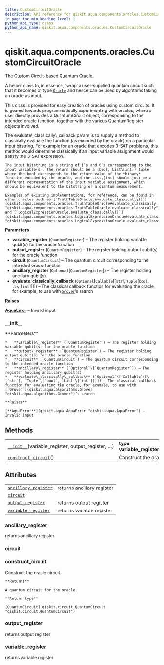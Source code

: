 ```yaml
---
title: CustomCircuitOracle
description: API reference for qiskit.aqua.components.oracles.CustomCircuitOracle
in_page_toc_min_heading_level: 1
python_api_type: class
python_api_name: qiskit.aqua.components.oracles.CustomCircuitOracle
---
```


# qiskit.aqua.components.oracles.CustomCircuitOracle

<Class id="qiskit.aqua.components.oracles.CustomCircuitOracle" isDedicatedPage={true} github="https://github.com/qiskit-community/qiskit-aqua/tree/stable/0.9/qiskit/aqua/components/oracles/custom_circuit_oracle.py" signature="CustomCircuitOracle(variable_register, output_register, circuit, ancillary_register=None, evaluate_classically_callback=None)">
  The Custom Circuit-based Quantum Oracle.

  A helper class to, in essence, ‘wrap’ a user-supplied quantum circuit such that it becomes of type [`Oracle`](qiskit.aqua.components.oracles.Oracle "qiskit.aqua.components.oracles.Oracle") and hence can be used by algorithms taking an oracle as input.

  This class is provided for easy creation of oracles using custom circuits. It is geared towards programmatically experimenting with oracles, where a user directly provides a QuantumCircuit object, corresponding to the intended oracle function, together with the various QuantumRegister objects involved.

  <Admonition title="Note" type="note">
    The evaluate\_classically\_callback param is to supply a method to classically evaluate the function (as encoded by the oracle) on a particular input bitstring. For example for an oracle that encodes 3-SAT problems, this method would determine classically if an input variable assignment would satisfy the 3-SAT expression.

    The input bitstring is a string of 1’s and 0’s corresponding to the input variable(s). The return should be a (bool, List\[int]) tuple where the bool corresponds to the return value of the *binary* function encoded by the oracle, and the List\[int] should just be a different representation of the input variable assignment, which should be equivalent to the bitstring or a quantum measurement.

    Examples of existing implementations, for reference, can be found in other oracles such as [`TruthTableOracle.evaluate_classically()`](qiskit.aqua.components.oracles.TruthTableOracle#evaluate_classically "qiskit.aqua.components.oracles.TruthTableOracle.evaluate_classically") and [`LogicalExpressionOracle.evaluate_classically()`](qiskit.aqua.components.oracles.LogicalExpressionOracle#evaluate_classically "qiskit.aqua.components.oracles.LogicalExpressionOracle.evaluate_classically").
  </Admonition>

  **Parameters**

  *   **variable\_register** (`QuantumRegister`) – The register holding variable qubit(s) for the oracle function
  *   **output\_register** (`QuantumRegister`) – The register holding output qubit(s) for the oracle function
  *   **circuit** (`QuantumCircuit`) – The quantum circuit corresponding to the intended oracle function
  *   **ancillary\_register** (`Optional`\[`QuantumRegister`]) – The register holding ancillary qubit(s)
  *   **evaluate\_classically\_callback** (`Optional`\[`Callable`\[\[`str`], `Tuple`\[`bool`, `List`\[`int`]]]]) – The classical callback function for evaluating the oracle, for example, to use with [`Grover`](qiskit.aqua.algorithms.Grover "qiskit.aqua.algorithms.Grover")’s search

  **Raises**

  [**AquaError**](qiskit.aqua.AquaError "qiskit.aqua.AquaError") – Invalid input

  ### \_\_init\_\_

  <Function id="qiskit.aqua.components.oracles.CustomCircuitOracle.__init__" name="__init__" signature="__init__(variable_register, output_register, circuit, ancillary_register=None, evaluate_classically_callback=None)">
    **Parameters**

    *   **variable\_register** (`QuantumRegister`) – The register holding variable qubit(s) for the oracle function
    *   **output\_register** (`QuantumRegister`) – The register holding output qubit(s) for the oracle function
    *   **circuit** (`QuantumCircuit`) – The quantum circuit corresponding to the intended oracle function
    *   **ancillary\_register** (`Optional`\[`QuantumRegister`]) – The register holding ancillary qubit(s)
    *   **evaluate\_classically\_callback** (`Optional`\[`Callable`\[\[`str`], `Tuple`\[`bool`, `List`\[`int`]]]]) – The classical callback function for evaluating the oracle, for example, to use with [`Grover`](qiskit.aqua.algorithms.Grover "qiskit.aqua.algorithms.Grover")’s search

    **Raises**

    [**AquaError**](qiskit.aqua.AquaError "qiskit.aqua.AquaError") – Invalid input
  </Function>

  ## Methods

  |                                                                                                                                                                                   |                                              |
  | --------------------------------------------------------------------------------------------------------------------------------------------------------------------------------- | -------------------------------------------- |
  | [`__init__`](#qiskit.aqua.components.oracles.CustomCircuitOracle.__init__ "qiskit.aqua.components.oracles.CustomCircuitOracle.__init__")(variable\_register, output\_register, …) | **type variable\_register**`QuantumRegister` |
  | [`construct_circuit`](#qiskit.aqua.components.oracles.CustomCircuitOracle.construct_circuit "qiskit.aqua.components.oracles.CustomCircuitOracle.construct_circuit")()             | Construct the oracle circuit.                |

  ## Attributes

  |                                                                                                                                                                        |                            |
  | ---------------------------------------------------------------------------------------------------------------------------------------------------------------------- | -------------------------- |
  | [`ancillary_register`](#qiskit.aqua.components.oracles.CustomCircuitOracle.ancillary_register "qiskit.aqua.components.oracles.CustomCircuitOracle.ancillary_register") | returns ancillary register |
  | [`circuit`](#qiskit.aqua.components.oracles.CustomCircuitOracle.circuit "qiskit.aqua.components.oracles.CustomCircuitOracle.circuit")                                  |                            |
  | [`output_register`](#qiskit.aqua.components.oracles.CustomCircuitOracle.output_register "qiskit.aqua.components.oracles.CustomCircuitOracle.output_register")          | returns output register    |
  | [`variable_register`](#qiskit.aqua.components.oracles.CustomCircuitOracle.variable_register "qiskit.aqua.components.oracles.CustomCircuitOracle.variable_register")    | returns variable register  |

  ### ancillary\_register

  <Function id="qiskit.aqua.components.oracles.CustomCircuitOracle.ancillary_register" name="ancillary_register" signature="property ancillary_register">
    returns ancillary register
  </Function>

  ### circuit

  <Function id="qiskit.aqua.components.oracles.CustomCircuitOracle.circuit" name="circuit" signature="property circuit" />

  ### construct\_circuit

  <Function id="qiskit.aqua.components.oracles.CustomCircuitOracle.construct_circuit" name="construct_circuit" signature="construct_circuit()">
    Construct the oracle circuit.

    **Returns**

    A quantum circuit for the oracle.

    **Return type**

    [QuantumCircuit](qiskit.circuit.QuantumCircuit "qiskit.circuit.QuantumCircuit")
  </Function>

  ### output\_register

  <Function id="qiskit.aqua.components.oracles.CustomCircuitOracle.output_register" name="output_register" signature="property output_register">
    returns output register
  </Function>

  ### variable\_register

  <Function id="qiskit.aqua.components.oracles.CustomCircuitOracle.variable_register" name="variable_register" signature="property variable_register">
    returns variable register
  </Function>
</Class>

